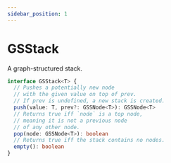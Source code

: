 ```yaml
---
sidebar_position: 1
---
```


# GSStack

A graph-structured stack.

```ts
interface GSStack<T> {
  // Pushes a potentially new node
  // with the given value on top of prev.
  // If prev is undefined, a new stack is created.
  push(value: T, prev?: GSSNode<T>): GSSNode<T>
  // Returns true iff `node` is a top node,
  // meaning it is not a previous node
  // of any other node.
  pop(node: GSSNode<T>): boolean
  // Returns true iff the stack contains no nodes.
  empty(): boolean
}
```
